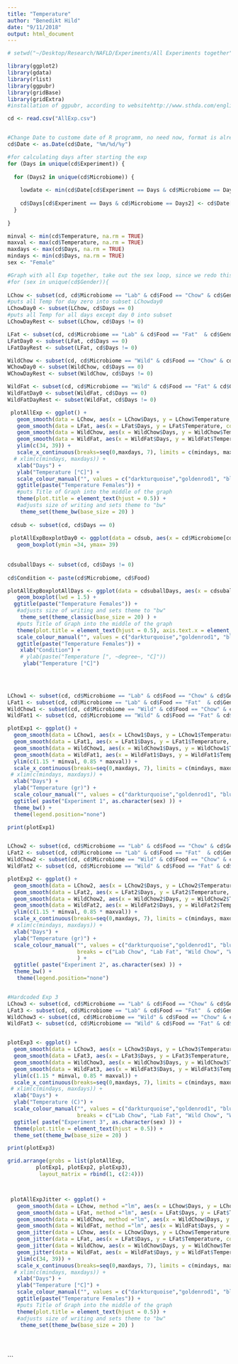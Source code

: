 ```yaml
---
title: "Temperature"
author: "Benedikt Hild"
date: "9/11/2018"
output: html_document
---
```


```r

# setwd("~/Desktop/Research/NAFLD/Experiments/All Experiments together")

library(ggplot2)
library(gdata)
library(rlist)
library(ggpubr)
library(gridBase)
library(gridExtra)
#installation of ggpubr, according to websitehttp://www.sthda.com/english/articles/24-ggpubr-publication-ready-plots/81-ggplot2-easy-way-to-mix-multiple-graphs-on-the-same-page/

cd <- read.csv("AllExp.csv")


#Change Date to custome date of R programm, no need now, format is already fine
cd$Date <- as.Date(cd$Date, "%m/%d/%y")

#for calculating days after starting the exp
for (Days in unique(cd$Experiment)) {
  
  for (Days2 in unique(cd$Microbiome)) {
    
    lowdate <- min(cd$Date[cd$Experiment == Days & cd$Microbiome == Days2])
  
    cd$Days[cd$Experiment == Days & cd$Microbiome == Days2] <- cd$Date[cd$Experiment == Days & cd$Microbiome == Days2] - lowdate
  }
  
}

minval <- min(cd$Temperature, na.rm = TRUE)
maxval <- max(cd$Temperature, na.rm = TRUE)
maxdays <- max(cd$Days, na.rm = TRUE)
mindays <- min(cd$Days, na.rm = TRUE)
sex <- "Female"

#Graph with all Exp together, take out the sex loop, since we redo this for males separately
#for (sex in unique(cd$Gender)){
    
LChow <- subset(cd, cd$Microbiome == "Lab" & cd$Food == "Chow" & cd$Gender == sex)
#puts all Temp for day zero into subset LChowday0
LChowDay0 <- subset(LChow, cd$Days == 0)
#puts all Temp for all days except day 0 into subset
LChowDayRest <- subset(LChow, cd$Days != 0)

LFat <- subset(cd, cd$Microbiome == "Lab" & cd$Food == "Fat"  & cd$Gender == sex)
LFatDay0 <- subset(LFat, cd$Days == 0)
LFatDayRest <- subset(LFat, cd$Days != 0)

WildChow <- subset(cd, cd$Microbiome == "Wild" & cd$Food == "Chow" & cd$Gender == sex)
WChowDay0 <- subset(WildChow, cd$Days == 0)
WChowDayRest <- subset(WildChow, cd$Days != 0)

WildFat <- subset(cd, cd$Microbiome == "Wild" & cd$Food == "Fat" & cd$Gender == sex)
WildFatDay0 <- subset(WildFat, cd$Days == 0)
WildFatDayRest <- subset(WildFat, cd$Days != 0)

 plotAllExp <- ggplot() +
   geom_smooth(data = LChow, aes(x = LChow$Days, y = LChow$Temperature, color = "Lab Chow")) +
   geom_smooth(data = LFat, aes(x = LFat$Days, y = LFat$Temperature, color = "Lab Fat")) +
   geom_smooth(data = WildChow, aes(x = WildChow$Days, y = WildChow$Temperature, color = "Wild Chow")) +
   geom_smooth(data = WildFat, aes(x = WildFat$Days, y = WildFat$Temperature, color = "Wild Fat")) +
   ylim(c(34, 39)) +
   scale_x_continuous(breaks=seq(0,maxdays, 7), limits = c(mindays, maxdays)) +
  # xlim(c(mindays, maxdays)) +
   xlab("Days") +
   ylab("Temperature [°C]") +
   scale_colour_manual("", values = c("darkturquoise","goldenrod1", "blue3", "darkolivegreen4"), breaks = c("Lab Chow", "Lab Fat", "Wild Chow", "Wild Fat")) +
   ggtitle(paste("Temperature Females")) +
   #puts Title of Graph into the middle of the graph
   theme(plot.title = element_text(hjust = 0.5)) +
   #adjusts size of writing and sets theme to "bw"
    theme_set(theme_bw(base_size = 20) )
 
 cdsub <- subset(cd, cd$Days == 0)
 
 plotAllExpBoxplotDay0 <- ggplot(data = cdsub, aes(x = cd$Microbiome[cd$Days == 0], y = cd$Temperature[cd$Days == 0], color = cd$Food[cd$Days == 0])) +
   geom_boxplot(ymin =34, ymax= 39)
 
 
cdsuballDays <- subset(cd, cd$Days != 0)
 
cd$Condition <- paste(cd$Microbiome, cd$Food)

plotAllExpBoxplotAllDays <- ggplot(data = cdsuballDays, aes(x = cdsuballDays$Condition, y = cdsuballDays$Temperature, color = cdsuballDays$Condition)) +
   geom_boxplot(lwd = 1.5) +  
  ggtitle(paste("Temperature Females")) +
   #adjusts size of writing and sets theme to "bw"
    theme_set(theme_classic(base_size = 20) ) +
   #puts Title of Graph into the middle of the graph
   theme(plot.title = element_text(hjust = 0.5), axis.text.x = element_blank())   +
   scale_colour_manual("", values = c("darkturquoise","goldenrod1", "blue3", "darkolivegreen4"), breaks = c("Lab Chow", "Lab Fat", "Wild Chow", "Wild Fat")) +
   ggtitle(paste("Temperature Females")) +
    xlab("Condition") +
    # ylab(paste("Temperature [", ~degree~, "C]"))
     ylab("Temperature [°C]")
  

 

LChow1 <- subset(cd, cd$Microbiome == "Lab" & cd$Food == "Chow" & cd$Gender == sex & cd$Experiment == 1)
LFat1 <- subset(cd, cd$Microbiome == "Lab" & cd$Food == "Fat"  & cd$Gender == sex & cd$Experiment == 1)
WildChow1 <- subset(cd, cd$Microbiome == "Wild" & cd$Food == "Chow" & cd$Gender == sex & cd$Experiment == 1)
WildFat1 <- subset(cd, cd$Microbiome == "Wild" & cd$Food == "Fat" & cd$Gender == sex & cd$Experiment == 1)

plotExp1 <- ggplot() +
  geom_smooth(data = LChow1, aes(x = LChow1$Days, y = LChow1$Temperature, color = "Lab Chow")) +
  geom_smooth(data = LFat1, aes(x = LFat1$Days, y = LFat1$Temperature, color = "Lab Fat")) +
  geom_smooth(data = WildChow1, aes(x = WildChow1$Days, y = WildChow1$Temperature, color = "Wild Chow")) +
  geom_smooth(data = WildFat1, aes(x = WildFat1$Days, y = WildFat1$Temperature, color = "Wild Fat")) +
  ylim(c(1.15 * minval, 0.85 * maxval)) +
  scale_x_continuous(breaks=seq(0,maxdays, 7), limits = c(mindays, maxdays)) +
 # xlim(c(mindays, maxdays)) +
  xlab("Days") +
  ylab("Temperature (gr)") +
  scale_colour_manual("", values = c("darkturquoise","goldenrod1", "blue3", "darkolivegreen4"), breaks = c("Lab Chow", "Lab Fat", "Wild Chow", "Wild Fat")) +
  ggtitle( paste("Experiment 1", as.character(sex) )) +
  theme_bw() +
  theme(legend.position="none")

print(plotExp1)


LChow2 <- subset(cd, cd$Microbiome == "Lab" & cd$Food == "Chow" & cd$Gender == sex & cd$Experiment == 2)
LFat2 <- subset(cd, cd$Microbiome == "Lab" & cd$Food == "Fat"  & cd$Gender == sex & cd$Experiment == 2)
WildChow2 <- subset(cd, cd$Microbiome == "Wild" & cd$Food == "Chow" & cd$Gender == sex & cd$Experiment == 2)
WildFat2 <- subset(cd, cd$Microbiome == "Wild" & cd$Food == "Fat" & cd$Gender == sex & cd$Experiment == 2)

plotExp2 <- ggplot() +
  geom_smooth(data = LChow2, aes(x = LChow2$Days, y = LChow2$Temperature, color = "Lab Chow")) +
  geom_smooth(data = LFat2, aes(x = LFat2$Days, y = LFat2$Temperature, color = "Lab Fat")) +
  geom_smooth(data = WildChow2, aes(x = WildChow2$Days, y = WildChow2$Temperature, color = "Wild Chow")) +
  geom_smooth(data = WildFat2, aes(x = WildFat2$Days, y = WildFat2$Temperature, color = "Wild Fat")) +
  ylim(c(1.15 * minval, 0.85 * maxval)) +
  scale_x_continuous(breaks=seq(0,maxdays, 7), limits = c(mindays, maxdays)) +
 # xlim(c(mindays, maxdays)) +
  xlab("Days") +
  ylab("Temperature (gr)") +
  scale_colour_manual("", values = c("darkturquoise","goldenrod1", "blue3", "darkolivegreen4") ,
                      breaks = c("Lab Chow", "Lab Fat", "Wild Chow", "Wild Fat")
                      ) +
  ggtitle( paste("Experiment 2", as.character(sex) )) +
  theme_bw() +
   theme(legend.position="none") 


#Hardcoded Exp 3
LChow3 <- subset(cd, cd$Microbiome == "Lab" & cd$Food == "Chow" & cd$Gender == sex & cd$Experiment == 3)
LFat3 <- subset(cd, cd$Microbiome == "Lab" & cd$Food == "Fat"  & cd$Gender == sex & cd$Experiment == 3)
WildChow3 <- subset(cd, cd$Microbiome == "Wild" & cd$Food == "Chow" & cd$Gender == sex & cd$Experiment == 3)
WildFat3 <- subset(cd, cd$Microbiome == "Wild" & cd$Food == "Fat" & cd$Gender == sex & cd$Experiment == 3)


plotExp3 <- ggplot() +
  geom_smooth(data = LChow3, aes(x = LChow3$Days, y = LChow3$Temperature, color = "Lab Chow")) +
  geom_smooth(data = LFat3, aes(x = LFat3$Days, y = LFat3$Temperature, color = "Lab Fat")) +
  geom_smooth(data = WildChow3, aes(x = WildChow3$Days, y = WildChow3$Temperature, color = "Wild Chow")) +
  geom_smooth(data = WildFat3, aes(x = WildFat3$Days, y = WildFat3$Temperature, color = "Wild Fat")) +
  ylim(c(1.15 * minval, 0.85 * maxval)) +
  scale_x_continuous(breaks=seq(0,maxdays, 7), limits = c(mindays, maxdays)) +
 # xlim(c(mindays, maxdays)) +
  xlab("Days") +
  ylab("Temperature (C)") +
  scale_colour_manual("", values = c("darkturquoise","goldenrod1", "blue3", "darkolivegreen4") ,
                      breaks = c("Lab Chow", "Lab Fat", "Wild Chow", "Wild Fat")) +
  ggtitle( paste("Experiment 3", as.character(sex) )) +
  theme(plot.title = element_text(hjust = 0.5)) +
  theme_set(theme_bw(base_size = 20) )

print(plotExp3)

grid.arrange(grobs = list(plotAllExp,
         plotExp1, plotExp2, plotExp3),
          layout_matrix = rbind(1, c(2:4)))



 plotAllExpJitter <- ggplot() +
   geom_smooth(data = LChow, method ="lm", aes(x = LChow$Days, y = LChow$Temperature, color = "Lab Chow")) +
   geom_smooth(data = LFat, method ="lm", aes(x = LFat$Days, y = LFat$Temperature, color = "Lab Fat")) + 
   geom_smooth(data = WildChow, method ="lm", aes(x = WildChow$Days, y = WildChow$Temperature, color = "Wild Chow")) +
   geom_smooth(data = WildFat, method ="lm", aes(x = WildFat$Days, y = WildFat$Temperature, color = "Wild Fat")) +
   geom_jitter(data = LChow, aes(x = LChow$Days, y = LChow$Temperature, color = "Lab Chow")) +
   geom_jitter(data = LFat, aes(x = LFat$Days, y = LFat$Temperature, color = "Lab Fat")) +
   geom_jitter(data = WildChow, aes(x = WildChow$Days, y = WildChow$Temperature, color = "Wild Chow")) +
   geom_jitter(data = WildFat, aes(x = WildFat$Days, y = WildFat$Temperature, color = "Wild Fat")) +
   ylim(c(34, 39)) +
   scale_x_continuous(breaks=seq(0,maxdays, 7), limits = c(mindays, maxdays)) +
  # xlim(c(mindays, maxdays)) +
   xlab("Days") +
   ylab("Temperature [°C]") +
   scale_colour_manual("", values = c("darkturquoise","goldenrod1", "blue3", "darkolivegreen4"), breaks = c("Lab Chow", "Lab Fat", "Wild Chow", "Wild Fat")) +
   ggtitle(paste("Temperature Females")) +
   #puts Title of Graph into the middle of the graph
   theme(plot.title = element_text(hjust = 0.5)) +
   #adjusts size of writing and sets theme to "bw"
    theme_set(theme_bw(base_size = 20) )
 
 
    
```
```